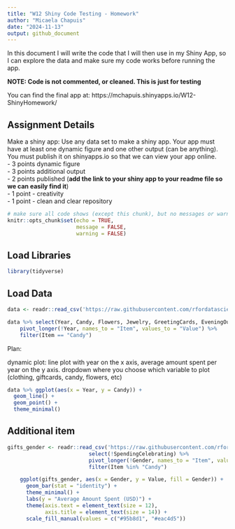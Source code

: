 ```yaml
---
title: "W12 Shiny Code Testing - Homework"
author: "Micaela Chapuis"
date: "2024-11-13"
output: github_document
---
```


In this document I will write the code that I will then use in my Shiny App, so I can explore the data and make sure my code works before running the app.  
 
**NOTE: Code is not commented, or cleaned. This is just for testing**   

You can find the final app at: https://mchapuis.shinyapps.io/W12-ShinyHomework/   

## Assignment Details
Make a shiny app: Use any data set to make a shiny app. Your app must have at least one dynamic figure and one other output (can be anything). You must publish it on shinyapps.io so that we can view your app online.  
- 3 points dynamic figure  
- 3 points additional output  
- 2 points published (**add the link to your shiny app to your readme file so we can easily find it**)  
- 1 point - creativity  
- 1 point - clean and clear repository  

```r
# make sure all code shows (except this chunk), but no messages or warnings
knitr::opts_chunk$set(echo = TRUE,
                      message = FALSE,
                      warning = FALSE)
```


## Load Libraries
```r
library(tidyverse)
```


## Load Data
```r
data <- readr::read_csv('https://raw.githubusercontent.com/rfordatascience/tidytuesday/master/data/2024/2024-02-13/historical_spending.csv')
```

```r
data %>% select(Year, Candy, Flowers, Jewelry, GreetingCards, EveningOut, Clothing, GiftCards) %>%
    pivot_longer(!Year, names_to = "Item", values_to = "Value") %>%
    filter(Item == "Candy")
```


Plan: 

dynamic plot:
line plot with year on the x axis, average amount spent per year on the y axis. 
dropdown where you choose which variable to plot (clothing, giftcards, candy, flowers, etc)

```r
data %>% ggplot(aes(x = Year, y = Candy)) +
  geom_line() +
  geom_point() +
  theme_minimal()
```


## Additional item
```r
gifts_gender <- readr::read_csv('https://raw.githubusercontent.com/rfordatascience/tidytuesday/master/data/2024/2024-02-13/gifts_gender.csv') %>%
                          select(!SpendingCelebrating) %>%
                          pivot_longer(!Gender, names_to = "Item", values_to = "Value") %>%
                          filter(Item %in% "Candy")
```
  
```r
    ggplot(gifts_gender, aes(x = Gender, y = Value, fill = Gender)) + 
      geom_bar(stat = "identity") + 
      theme_minimal() + 
      labs(y = "Average Amount Spent (USD)") +
      theme(axis.text = element_text(size = 12),
            axis.title = element_text(size = 14)) +
      scale_fill_manual(values = c("#95b8d1", "#eac4d5"))
```



